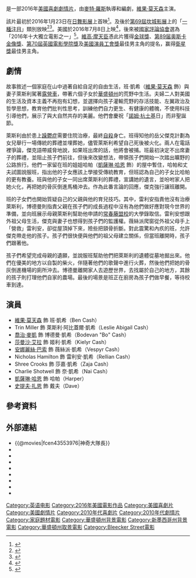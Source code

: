 {{noteTA
|T=zh-hans:神奇队长;zh-hant:神奇隊長;zh-hk:神奇虎爸;zh-mo:神奇虎爸;zh-tw:神奇大隊長;
|G1=Show
|G2=Movie
|1=zh-hans:神奇队长;zh-hant:神奇隊長;zh-hk:神奇虎爸;zh-mo:神奇虎爸;zh-tw:神奇大隊長;
}}
{{Infobox Film
| name               = -{zh:神奇隊長;zh-hans:神奇队长;zh-hant:神奇隊長;zh-hk:神奇虎爸;zh-mo:神奇虎爸;zh-tw:神奇大隊長;}-
| original_name      = {{lang|en|''Captain Fantastic''}}
| image              = Captain Fantastic film poster.jpg
| caption            = 電影海報
| director           = [[麥特·羅斯|麥特·羅斯]]
| producer           = Monica Levinson<br/>{{le|傑米·帕特里科|Jamie Patricof}}<br/>Shivani Rawat<br/>Lynette Howell Taylor
| writer             = 麥特·羅斯
| starring           = {{Plainlist|
* [[維果·莫天森|維果·莫天森]]
* [[乔治·麦凯_(演员)|喬治·麥凱]]
* [[莎曼沙·艾拉|莎曼沙·艾拉]]
* [[安娜麗絲·巴索|安娜麗絲·巴索]]
* [[凱薩琳·哈恩|凱薩琳·哈恩]]
* [[史提夫·扎恩|史提夫·扎恩]]
}}
| music              = {{le|亞歷克斯·薩默斯|Alex Somers}}
| cinematography     = {{le|斯特凡納·方亭|Stéphane Fontaine}}
| editing            = Joseph Krings
| studio             = {{Plainlist|
* Electric City Entertainment
* {{le|ShivHans Pictures|ShivHans Pictures}}
}}
| distributor        = {{le|Bleecker Street (公司)|Bleecker Street|Bleecker Street}}<br/>[[環球影業|環球影業]]
| released           = {{Film date|2016|1|23|[[日舞影展|日舞影展]]|2016|7|8|美國|2017|3|24|臺灣}}
| runtime            = 118分鐘<!--Theatrical runtime: 118:55--><ref>{{cite web|url=http://www.bbfc.co.uk/releases/captain-fantastic-film|title=''Captain Fantastic''|work=[[British_Board_of_Film_Classification|British Board of Film Classification]]|date=July 21, 2016|accessdate=July 21, 2016|archive-date=2018-07-05|archive-url=https://web.archive.org/web/20180705010933/http://www.bbfc.co.uk/releases/captain-fantastic-film|dead-url=no}}</ref>
| country            = {{美國電影產地}}
| language           = 英語
| budget             = 
| gross              = $1020萬美元<ref name="TN">{{cite web |url=http://www.the-numbers.com/movie/Captain-Fantastic |title=''Captain Fantastic'' (2016) |website=[[The_Numbers_(website)|The Numbers]] |publisher=Nash Information Services, LLC |accessdate=January 23, 2017 |archive-date=2019-02-26 |archive-url=https://web.archive.org/web/20190226234038/https://www.the-numbers.com/movie/Captain-Fantastic |dead-url=no }}</ref>
| cn_name            = 神奇队长
| hk_name            = 神奇虎爸
| tw_name            = 神奇大隊長
}}
{{作品名稱|name=''Captain Fantastic''|hk=神奇虎爸|tw=神奇大隊長|cn=神奇队长}}是一部2016年[[美國|美國]][[喜劇片|喜劇]][[劇情片|劇情片]]，由[[麥特·羅斯|麥特·羅斯]]執導和編劇，[[維果·莫天森|維果·莫天森]]主演。

該片最初於2016年1月23日在[[日舞影展|日舞影展]]上首映<ref name=sun>{{cite web|url=http://www.sundance.org/blogs/news/premieres-spotlight-sundance-kids-and-special-events-announced-for-2016-festival|title=Sundance Institute Completes Feature Film Lineup For 2016 Sundance Film Festival|publisher=sundance.org|date=December 7, 2015|accessdate=February 13, 2016|archive-date=2015-12-10|archive-url=https://web.archive.org/web/20151210053639/http://www.sundance.org/blogs/news/premieres-spotlight-sundance-kids-and-special-events-announced-for-2016-festival|dead-url=no}}</ref>。及後於[[第69屆坎城影展|第69屆坎城影展]]上的「[[一種注目|一種注目]]」類別放映<ref>{{cite web|url=http://www.indiewire.com/article/cannes-live-stream-2016-film-festival-lineup-list|title=2016 Cannes Film Festival Announces Lineup|accessdate=14 April 2016|work=IndieWire|archive-date=2016-05-20|archive-url=https://web.archive.org/web/20160520032842/http://www.indiewire.com/article/cannes-live-stream-2016-film-festival-lineup-list|dead-url=no}}</ref><ref>{{cite web|url=http://variety.com/2016/film/festivals/cannes-film-festival-official-selection-lineup-2016-1201753269/|title=Cannes 2016: Film Festival Unveils Official Selection Lineup|accessdate=14 April 2016|work=Variety|archive-date=2016-09-30|archive-url=https://web.archive.org/web/20160930211716/http://variety.com/2016/film/festivals/cannes-film-festival-official-selection-lineup-2016-1201753269/|dead-url=no}}</ref>。美國於2016年7月8日上映<ref name=Pen>{{cite web|url=http://deadline.com/2016/02/captain-fantastic-release-date-viggo-mortensen-bleecker-street-1201696514/|title=‘Captain Fantastic’ Gets Summer Release From Bleecker Street|publisher=Deadline.com|first=Erik|last=Penderson|date=February 4, 2016|accessdate=February 13, 2016|archive-date=2021-02-26|archive-url=https://web.archive.org/web/20210226124126/https://deadline.com/2016/02/captain-fantastic-release-date-viggo-mortensen-bleecker-street-1201696514/|dead-url=no}}</ref>，後來被[[國家評論協會|國家評論協會]]選為「2016年十大獨立電影之一」<ref>{{cite web |url=http://www.nationalboardofreview.org/award-years/2016/ |title=National Board of Review Announces 2016 Award Winners |publisher=[[National_Board_of_Review|National Board of Review]] |date=November 29, 2016 |accessdate=November 29, 2016 |archive-date=2016-11-30 |archive-url=https://web.archive.org/web/20161130111242/http://www.nationalboardofreview.org/award-years/2016/ |dead-url=no }}</ref>。[[維高·摩天臣|維高·摩天臣]]憑此片獲得[[金球獎|金球獎]]、[[第89届奥斯卡金像獎|第89届奥斯卡金像獎]]、[[第70屆英國電影學院獎|第70屆英國電影學院獎]]及[[美國演員工會獎|美國演員工會獎]]最佳男主角的提名，赢得[[衛星獎|衛星獎]]最佳男主角。

==劇情==
故事敘述一個家庭在山中過著自給自足的自由生活，班·凱希（[[維果·莫天森|維果·莫天森]] 飾）與妻子萊斯利駕著[[露營車|露營車]]，帶著六個子女於[[華盛頓州|華盛頓州]]的荒野中生活。夫婦二人對美國的生活及資本主義不再抱有幻想，並選擇向孩子灌輸荒野的存活技能、左翼政治及哲學思想，教育他們批判性思考，訓練他們自力更生、有健康的體魄，不使用科技引導他們，展示了與大自然共存的美麗。他們會慶祝「[[諾姆·杭士基|諾姆·杭士基]]日」而非聖誕節。

萊斯利由於患上[[躁鬱症|躁鬱症]]需要住院治療，最終[[自殺|自殺]]身亡。班得知他的岳父傑克計劃為女兒舉行一場傳統的葬禮並埋葬她，儘管萊斯利希望自己死後被火化。兩人在電話裡爭論，傑克語帶威脅地說，如果班出席的話，他將會被捕。班最初決定不出席妻子的葬禮，並阻止孩子們前往，但後來改變想法，帶領孩子們開始一次踏出曠野的公路旅行。他們一家留在班的姐姐哈帕（[[凱薩琳·哈恩|凱薩琳·哈恩]] 飾）的屋中暫住，哈帕和丈夫試圖說服班，指出他的子女應該上學接受傳統教育，但班認為自己的子女比哈帕的更有教養。班與他的子女一同出席萊斯利的葬禮，宣講她的遺言，並吩咐家人把她火化，再把她的骨灰倒進馬桶沖去。作為此番言論的回應，傑克強行讓班離開。

班的子女們也開始質疑自己的父親與他的育兒技巧。其中，雷利安指責他沒有治療萊斯利，博德曼則指責父親在孩子們的成長過程中沒有為他們做好應對現今世界的準備，並向班展示母親萊斯利幫助他申請的[[常春藤盟校|常春藤盟校]]的大學錄取信。雷利安想跟外祖父母生活，傑克與妻子也想得到孩子們的監護權。薇絲派爬窗從外祖父母手上「營救」雷利安，卻從屋頂掉下來，險些把頸骨折斷。對此震驚和內疚的班，允許傑克帶走他的孩子。孩子們很快便與他們的祖父母建立關係，但當班離開時，孩子們跟著他。

孩子們希望完成母親的遺願，並說服班幫助他們把萊斯利的遺體從墓地掘出來。他們在優美的地方以自製的柴火，伴隨著他們的歌聲中進行火葬，然後他們把她的骨灰倒進機場的廁所沖去。博德曼離開家人去遊歷世界，去找屬於自己的地方，其餘的孩子則打理他們自家的農場。最後的場景是班正在廚房為孩子們做早餐，等待校車到達。

==演員==
* [[維果·莫天森|維果·莫天森]] 飾 班·凱希（Ben Cash）
* Trin Miller 飾 萊斯利·阿比蓋爾·凱希（Leslie Abigail Cash）
* [[乔治·麦凯_(演员)|喬治·麥凱]] 飾 博德曼·凱希（Bodevan "Bo" Cash）
* [[莎曼沙·艾拉|莎曼沙·艾拉]] 飾 姬利·凱希（Kielyr Cash）
* [[安娜麗絲·巴索|安娜麗絲·巴索]] 飾 薇絲派·凱希（Vespyr Cash）
* Nicholas Hamilton 飾 雷利安·凱希（Rellian Cash）
* Shree Crooks 飾 莎嘉·凱希（Zaja Cash）
* Charlie Shotwell 飾 奈·凱希（Nai Cash）
* [[凱薩琳·哈恩|凱薩琳·哈恩]] 飾 哈帕（Harper）
* [[史提夫·扎恩|史提夫·扎恩]] 飾 戴夫（Dave）

==參考資料==
{{Reflist|30em}}

==外部連結==
*{{@movies|fcen43553976|神奇大隊長}}
*{{douban|title=神奇队长}}
*{{Mtime|218521|神奇队长}}
*{{Amg movie|643106|-{zh:神奇隊長;zh-hans:神奇队长;zh-hant:神奇隊長;zh-hk:神奇虎爸;zh-mo:神奇虎爸;zh-tw:神奇大隊長;}-}}
*{{rotten-tomatoes|captain_fantastic|-{zh:神奇隊長;zh-hans:神奇队长;zh-hant:神奇隊長;zh-hk:神奇虎爸;zh-mo:神奇虎爸;zh-tw:神奇大隊長;}-}}
*{{mojo title|captainfantastic|-{zh:神奇隊長;zh-hans:神奇队长;zh-hant:神奇隊長;zh-hk:神奇虎爸;zh-mo:神奇虎爸;zh-tw:神奇大隊長;}-}}
*{{Tcmdb title|2032793|-{zh:神奇隊長;zh-hans:神奇队长;zh-hant:神奇隊長;zh-hk:神奇虎爸;zh-mo:神奇虎爸;zh-tw:神奇大隊長;}-}}
*{{metacritic film|captain-fantastic|-{zh:神奇隊長;zh-hans:神奇队长;zh-hant:神奇隊長;zh-hk:神奇虎爸;zh-mo:神奇虎爸;zh-tw:神奇大隊長;}-}}
*{{imdb title|3553976|-{zh:神奇隊長;zh-hans:神奇队长;zh-hant:神奇隊長;zh-hk:神奇虎爸;zh-mo:神奇虎爸;zh-tw:神奇大隊長;}-}}

{{DEFAULTSORT:Captain Fantastic}}
[[Category:英语电影|Category:英语电影]]
[[Category:2016年美國電影作品|Category:2016年美國電影作品]]
[[Category:美國喜劇片|Category:美國喜劇片]]
[[Category:美國劇情片|Category:美國劇情片]]
[[Category:2010年代喜劇片|Category:2010年代喜劇片]]
[[Category:2010年代劇情片|Category:2010年代劇情片]]
[[Category:家庭題材電影|Category:家庭題材電影]]
[[Category:華盛頓州背景電影|Category:華盛頓州背景電影]]
[[Category:新墨西哥州背景電影|Category:新墨西哥州背景電影]]
[[Category:華盛頓州取景電影|Category:華盛頓州取景電影]]
[[Category:Bleecker_Street電影|Category:Bleecker Street電影]]